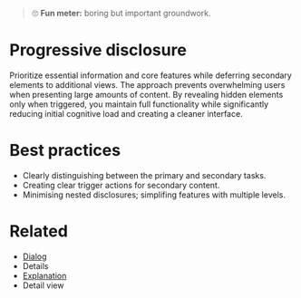 
<Meta title="Patterns/Progressive disclosure" />

> 🙄 **Fun meter:** boring but important groundwork.

# Progressive disclosure

Prioritize essential information and core features while deferring secondary elements to additional views.
The approach prevents overwhelming users when presenting large amounts of content.
By revealing hidden elements only when triggered, you maintain full functionality while significantly reducing
initial cognitive load and creating a cleaner interface.

# Best practices

- Clearly distinguishing between the primary and secondary tasks.
- Creating clear trigger actions for secondary content.
- Minimising nested disclosures; simplifing features with multiple levels.

# Related

- [Dialog](./?path=/docs/components-dialog--docs)
- Details
- [Explanation](./?path=/docs/patterns-explanation--docs)
- Detail view


